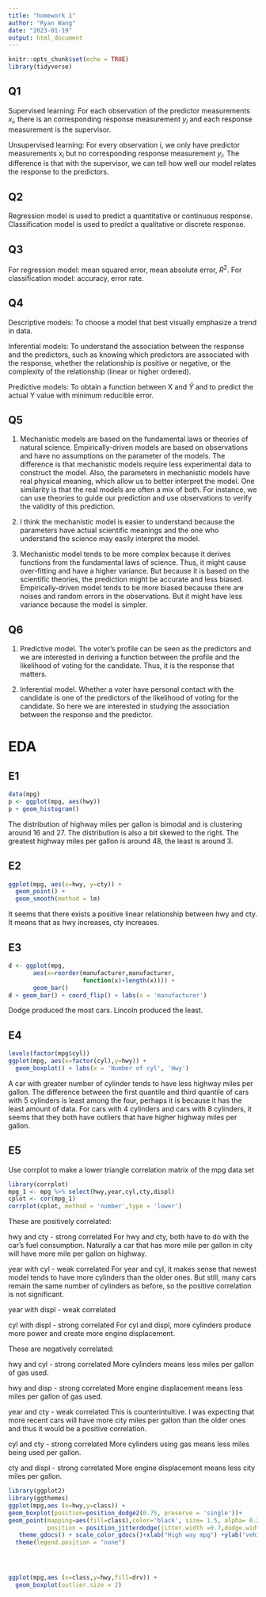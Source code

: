 ```yaml
---
title: "homework 1"
author: "Ryan Wang"
date: "2023-01-19"
output: html_document
---
```


```r
knitr::opts_chunk$set(echo = TRUE)
library(tidyverse)
```

## Q1

Supervised learning:
For each observation of the predictor measurements $x_i$, there is an corresponding response measurement $y_i$ and each response measurement is the supervisor. 

Unsupervised learning:
For every observation i, we only have predictor measurements $x_i$ but no corresponding response measurement $y_i$. 
The difference is that with the supervisor, we can tell how well our model relates the response to the predictors.

## Q2

Regression model is used to predict a quantitative or continuous response. Classification model is used to predict a qualitative or discrete response.

## Q3
For regression model: mean squared error, mean absolute error, $R^2$. 
For classification model: accuracy, error rate.

## Q4
Descriptive models:
To choose a model that best visually emphasize a trend in data.

Inferential models:
To understand the association between the response and the predictors, such as knowing which predictors are associated with the response, whether the relationship is positive or negative, or the complexity of the relationship (linear or higher ordered).

Predictive models:
To obtain a function between X and $\hat{Y}$ and to predict the actual Y value with minimum reducible error.

## Q5

1. 
Mechanistic models are based on the fundamental laws or theories of natural science. Empirically-driven models are based on observations and have no assumptions on the parameter of the models. The difference is that mechanistic models require less experimental data to construct the model. Also, the parameters in mechanistic models have real physical meaning, which allow us to better interpret the model.
One similarity is that the real models are often a mix of both. For instance, we can use theories to guide our prediction and use observations to verify the validity of this prediction.

2. 
I think the mechanistic model is easier to understand because the parameters have actual scientific meanings and the one who understand the science may easily interpret the model.

3.
Mechanistic model tends to be more complex because it derives functions from the fundamental laws of science. Thus, it might cause over-fitting and have a higher variance. But because it is based on the scientific theories, the prediction might be accurate and less biased.
Empirically-driven model tends to be more biased because there are noises and random errors in the observations. But it might have less variance because the model is simpler.


## Q6

1. Predictive model.
The voter's profile can be seen as the predictors and we are interested in deriving a function between the profile and the likelihood of voting for the candidate. Thus, it is the response that matters.

2. Inferential model.
Whether a voter have personal contact with the candidate is one of the predictors of the likelihood of voting for the candidate. So here we are interested in studying the association between the response and the predictor.

# EDA

## E1
```r
data(mpg)
p <- ggplot(mpg, aes(hwy))
p + geom_histogram()
```
The distribution of highway miles per gallon is bimodal and is clustering around 16 and 27. The distribution is also a bit skewed to the right.
The greatest highway miles per gallon is around 48, the least is around 3.


## E2
```r
ggplot(mpg, aes(x=hwy, y=cty)) + 
  geom_point() +
  geom_smooth(method = lm)
```
It seems that there exists a positive linear relationship between hwy and cty. It means that as hwy increases, cty increases.

## E3
```r
d <- ggplot(mpg,
       aes(x=reorder(manufacturer,manufacturer,
                     function(x)+length(x)))) +
       geom_bar()
d + geom_bar() + coord_flip() + labs(x = 'manufacturer')
```
Dodge produced the most cars. Lincoln produced the least.

## E4
```r
levels(factor(mpg$cyl))
ggplot(mpg, aes(x=factor(cyl),y=hwy)) +
  geom_boxplot() + labs(x = 'Number of cyl', 'Hwy')
```

A car with greater number of cylinder tends to have less highway miles per gallon. The difference between the first quantile and third quantile of cars with 5 cylinders is least among the four, perhaps it is because it has the least amount of data. For cars with 4 cylinders and cars with 8 cylinders, it seems that they both have outliers that have higher highway miles per gallon. 

## E5
Use corrplot to make a lower triangle correlation matrix of the mpg data set 

```r
library(corrplot) 
mpg_1 <- mpg %>% select(hwy,year,cyl,cty,displ) 
cplot <- cor(mpg_1) 
corrplot(cplot, method = 'number',type = 'lower') 
```

These are positively correlated:  
 
 hwy and cty - strong correlated
 For hwy and cty, both have to do with the car's fuel consumption. Naturally a car that has more mile per gallon in city will have more mile per gallon on highway.
 
 year with cyl - weak correlated
 For year and cyl, it makes sense that newest model tends to have more cylinders than the older ones. But still, many cars remain the same number of cylinders as before, so the positive correlation is not significant.

 year with displ - weak correlated
 
 cyl with displ - strong correlated
For cyl and displ, more cylinders produce more power and create more engine displacement. 

These are negatively correlated:  

hwy and cyl - strong correlated
More cylinders means less miles per gallon of gas used. 

hwy and disp - strong correlated
More engine displacement means less miles per gallon of gas used. 

year and cty - weak correlated
This is counterintuitive. I was expecting that more recent cars will have more city miles per gallon than the older ones and thus it would be a positive correlation. 

cyl and cty - strong correlated
More cylinders using gas means less miles being used per gallon. 

cty and displ - strong correlated
More engine displacement means less city miles per gallon. 
   

```r
library(ggplot2)
library(ggthemes)
ggplot(mpg,aes (x=hwy,y=class)) +
geom_boxplot(position=position_dodge2(0.75, preserve = 'single'))+
geom_point(mapping=aes(fill=class),color='black', size= 1.5, alpha= 0.2, 
           position = position_jitterdodge(jitter.width =0.7,dodge.width =0.5,seed=1)) +
   theme_gdocs() + scale_color_gdocs()+xlab("High way mpg") +ylab("vehicle Class")+
  theme(legend.position = "none")




ggplot(mpg,aes (x=class,y=hwy,fill=drv)) +
  geom_boxplot(outlier.size = 2)
```

